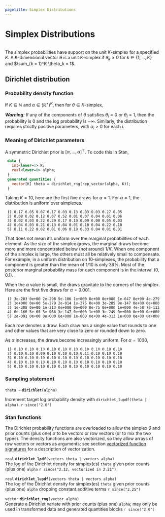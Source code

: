 ```yaml
---
pagetitle: Simplex Distributions
---
```


# Simplex Distributions
```r
```


The simplex probabilities have support on the unit $K$-simplex for a
specified $K$.  A $K$-dimensional vector $\theta$ is a unit
$K$-simplex if $\theta_k \geq 0$ for $k \in \{1,\ldots,K\}$ and
$\sum_{k = 1}^K \theta_k = 1$.

## Dirichlet distribution

### Probability density function

If $K \in \mathbb{N}$ and $\alpha \in (\mathbb{R}^+)^{K}$, then for
$\theta \in \text{$K$-simplex}$,

\begin{equation*}
\text{Dirichlet}(\theta|\alpha) =
\frac{\Gamma \! \left( \sum_{k=1}^K \alpha_k \right)}{\prod_{k=1}^K \Gamma(\alpha_k)}  \prod_{k=1}^K \theta_k^{\alpha_k -1}
\end{equation*}


_**Warning:**_
If any of the components of $\theta$ satisfies
$\theta_i = 0$ or $\theta_i = 1$, then the probability is $0$ and the
log probability is $-\infty$.  Similarly, the distribution requires
strictly positive parameters, with $\alpha_i > 0$ for each $i$.

### Meaning of Dirichlet parameters

A symmetric Dirichlet prior is $[\alpha, \ldots, \alpha]^{\top}$.  To
code this in Stan,

```stan
 data {
   int<lower=1> K;
   real<lower=0> alpha;
 }
 generated quantities {
   vector[K] theta = dirichlet_rng(rep_vector(alpha, K));
 }
```

Taking $K = 10$, here are the first five draws for $\alpha = 1$.
For $\alpha = 1$, the distribution is uniform over simplexes.

```
 1) 0.17 0.05 0.07 0.17 0.03 0.13 0.03 0.03 0.27 0.05
 2) 0.08 0.02 0.12 0.07 0.52 0.01 0.07 0.04 0.01 0.06
 3) 0.02 0.03 0.22 0.29 0.17 0.10 0.09 0.00 0.05 0.03
 4) 0.04 0.03 0.21 0.13 0.04 0.01 0.10 0.04 0.22 0.18
 5) 0.11 0.22 0.02 0.01 0.06 0.18 0.33 0.04 0.01 0.01
```

That does not mean it's uniform over the marginal probabilities of
each element.  As the size of the simplex grows, the marginal draws
become more and more concentrated below (not around) $1/K$.  When one
component of the simplex is large, the others must all be relatively
small to compensate.  For example, in a uniform distribution on
$10$-simplexes, the probability that a component is greater than the
mean of $1/10$ is only 39\%.  Most of the posterior marginal
probability mass for each component is in the interval $(0, 0.1)$.

When the $\alpha$ value is small, the draws gravitate to the corners
of the simplex.  Here are the first five draws for $\alpha = 0.001$.

```
 1) 3e-203 0e+00 2e-298 9e-106 1e+000 0e+00 0e+000 1e-047 0e+00 4e-279
 2) 1e+000 0e+00 5e-279 2e-014 1e-275 0e+00 3e-285 9e-147 0e+00 0e+000
 3) 1e-308 0e+00 1e-213 0e+000 0e+000 8e-75 0e+000 1e+000 4e-58 7e-112
 4) 6e-166 5e-65 3e-068 3e-147 0e+000 1e+00 3e-249 0e+000 0e+00 0e+000
 5) 2e-091 0e+00 0e+000 0e+000 1e-060 0e+00 4e-312 1e+000 0e+00 0e+000
```

Each row denotes a draw.  Each draw has a single value that rounds to
one and other values that are very close to zero or rounded down to
zero.

As $\alpha$ increases, the draws become increasingly uniform.  For
$\alpha = 1000$,

```
 1) 0.10 0.10 0.10 0.10 0.10 0.10 0.10 0.10 0.10 0.10
 2) 0.10 0.10 0.09 0.10 0.10 0.10 0.11 0.10 0.10 0.10
 3) 0.10 0.10 0.10 0.10 0.10 0.10 0.10 0.10 0.10 0.10
 4) 0.10 0.10 0.10 0.10 0.10 0.10 0.10 0.10 0.10 0.10
 5) 0.10 0.10 0.10 0.10 0.10 0.10 0.10 0.10 0.10 0.10
```

### Sampling statement

`theta ~ ` **`dirichlet`**`(alpha)`

Increment target log probability density with `dirichlet_lupdf(theta | alpha)`.
`r since("2.0")`
<!-- real; dirichlet ~; -->
\index{{\tt \bfseries dirichlet }!sampling statement|hyperpage}

### Stan functions


The Dirichlet probability functions are overloaded to allow
the simplex $\theta$ and prior counts (plus one) $\alpha$ to be vectors or
row vectors (or to mix the two types).  The density functions are also
vectorized, so they allow arrays of row vectors or vectors as
arguments; see section [vectorized function signatures](conventions_for_probability_functions.Rmd#prob-vectorization) for a description of
vectorization.


<!-- real; dirichlet_lpdf; (vectors theta | vectors alpha); -->
\index{{\tt \bfseries dirichlet\_lpdf }!{\tt (vectors theta \textbar\ vectors alpha): real}|hyperpage}

`real` **`dirichlet_lpdf`**`(vectors theta | vectors alpha)`<br>\newline
The log of the Dirichlet density for simplex(es) `theta` given prior counts
(plus one) `alpha`
`r since("2.12, vectorized in 2.21")`

<!-- real; dirichlet_lupdf; (vectors theta | vectors alpha); -->
\index{{\tt \bfseries dirichlet\_lupdf }!{\tt (vectors theta \textbar\ vectors alpha): real}|hyperpage}

`real` **`dirichlet_lupdf`**`(vectors theta | vectors alpha)`<br>\newline
The log of the Dirichlet density for simplex(es) `theta` given prior counts
(plus one) `alpha` dropping constant additive terms
`r since("2.25")`

<!-- vector; dirichlet_rng; (vector alpha); -->
\index{{\tt \bfseries dirichlet\_rng }!{\tt (vector alpha): vector}|hyperpage}

`vector` **`dirichlet_rng`**`(vector alpha)`<br>\newline
Generate a Dirichlet variate with prior counts (plus one) `alpha`; may
only be used in transformed data and generated quantities blocks
`r since("2.0")`
